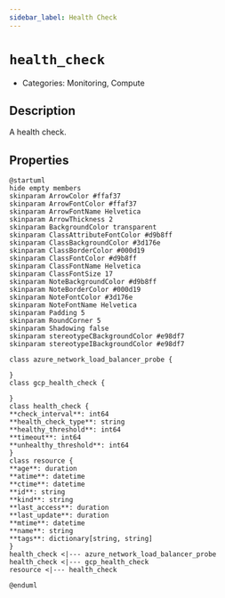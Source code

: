 ```yaml
---
sidebar_label: Health Check
---
```


# `health_check`

- Categories: Monitoring, Compute



## Description
A health check.

## Properties
<ZoomPanPinch>

```kroki imgType="plantuml" imgAlt="Diagram of Health Check data model"
@startuml
hide empty members
skinparam ArrowColor #ffaf37
skinparam ArrowFontColor #ffaf37
skinparam ArrowFontName Helvetica
skinparam ArrowThickness 2
skinparam BackgroundColor transparent
skinparam ClassAttributeFontColor #d9b8ff
skinparam ClassBackgroundColor #3d176e
skinparam ClassBorderColor #000d19
skinparam ClassFontColor #d9b8ff
skinparam ClassFontName Helvetica
skinparam ClassFontSize 17
skinparam NoteBackgroundColor #d9b8ff
skinparam NoteBorderColor #000d19
skinparam NoteFontColor #3d176e
skinparam NoteFontName Helvetica
skinparam Padding 5
skinparam RoundCorner 5
skinparam Shadowing false
skinparam stereotypeCBackgroundColor #e98df7
skinparam stereotypeIBackgroundColor #e98df7

class azure_network_load_balancer_probe {

}
class gcp_health_check {

}
class health_check {
**check_interval**: int64
**health_check_type**: string
**healthy_threshold**: int64
**timeout**: int64
**unhealthy_threshold**: int64
}
class resource {
**age**: duration
**atime**: datetime
**ctime**: datetime
**id**: string
**kind**: string
**last_access**: duration
**last_update**: duration
**mtime**: datetime
**name**: string
**tags**: dictionary[string, string]
}
health_check <|--- azure_network_load_balancer_probe
health_check <|--- gcp_health_check
resource <|--- health_check

@enduml
```

</ZoomPanPinch>




